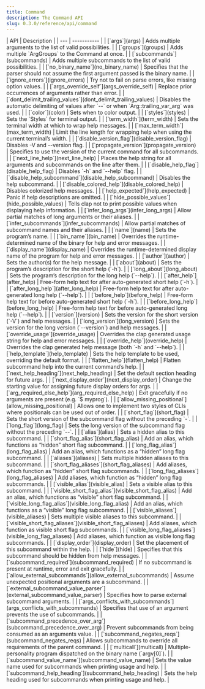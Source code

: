 ```yaml
---
title: Command
description: The Command API
slug: 0.3.0/reference/api/command
---
```


<div class="api-table">
  | API | Description |
  | --- | ----------- |
  | [`args`](args) | Adds multiple arguments to the list of valid possibilities. |
  | [`groups`](groups) | Adds multiple `ArgGroups` to the Command at once. |
  | [`subcommands`](subcommands) | Adds multiple subcommands to the list of valid possibilities. |
  | [`no_binary_name`](no_binary_name) | Specifies that the parser should not assume the first argument passed is the binary name. |
  | [`ignore_errors`](ignore_errors) | Try not to fail on parse errors, like missing option values. |
  | [`args_override_self`](args_override_self) | Replace prior occurrences of arguments rather than error. |
  | [`dont_delimit_trailing_values`](dont_delimit_trailing_values) | Disables the automatic delimiting of values after `--` or when `Arg::trailing_var_arg` was used. |
  | [`color`](color) | Sets when to color output. |
  | [`styles`](styles) | Sets the `Styles` for terminal output. |
  | [`term_width`](term_width) | Sets the terminal width at which to wrap help messages. |
  | [`max_term_width`](max_term_width) | Limit the line length for wrapping help when using the current terminal’s width. |
  | [`disable_version_flag`](disable_version_flag) | Disables -V and --version flag. |
  | [`propagate_version`](propagate_version) | Specifies to use the version of the current command for all subcommands. |
  | [`next_line_help`](next_line_help) | Places the help string for all arguments and subcommands on the line after them. |
  | [`disable_help_flag`](disable_help_flag) | Disables `-h` and `--help` flag. |
  | [`disable_help_subcommand`](disable_help_subcommand) | Disables the help subcommand. |
  | [`disable_colored_help`](disable_colored_help) | Disables colorized help messages. |
  | [`help_expected`](help_expected) | Panic if help descriptions are omitted. |
  | [`hide_possible_values`](hide_possible_values) | Tells clap not to print possible values when displaying help information. |
  | [`infer_long_args`](infer_long_args) | Allow partial matches of long arguments or their aliases. |
  | [`infer_subcommands`](infer_subcommands) | Allow partial matches of subcommand names and their aliases. |
  | [`name`](name) | Sets the program’s name. |
  | [`bin_name`](bin_name) | Overrides the runtime-determined name of the binary for help and error messages. |
  | [`display_name`](display_name) | Overrides the runtime-determined display name of the program for help and error messages. |
  | [`author`](author) | Sets the author(s) for the help message. |
  | [`about`](about) | Sets the program’s description for the short help (`-h`). |
  | [`long_about`](long_about) | Sets the program’s description for the long help (`--help`). |
  | [`after_help`](after_help) | Free-form help text for after auto-generated short help (`-h`). |
  | [`after_long_help`](after_long_help) | Free-form help text for after auto-generated long help (`--help`). |
  | [`before_help`](before_help) | Free-form help text for before auto-generated short help (`-h`). |
  | [`before_long_help`](before_long_help) | Free-form help text for before auto-generated long help (`--help`). |
  | [`version`](version) | Sets the version for the short version (`-V`) and help messages. |
  | [`long_version`](long_version) | Sets the version for the long version (`--version`) and help messages. |
  | [`override_usage`](override_usage) | Overrides the clap generated usage string for help and error messages. |
  | [`override_help`](override_help) | Overrides the clap generated help message (both `-h` and `--help`). |
  | [`help_template`](help_template) | Sets the help template to be used, overriding the default format. |
  | [`flatten_help`](flatten_help) | Flatten subcommand help into the current command’s help. |
  | [`next_help_heading`](next_help_heading) | Set the default section heading for future args. |
  | [`next_display_order`](next_display_order) | Change the starting value for assigning future display orders for args. |
  | [`arg_required_else_help`](arg_required_else_help) | Exit gracefully if no arguments are present (e.g. `$ myprog`). |
  | [`allow_missing_positional`](allow_missing_positional) | Allows one to implement two styles of CLIs where positionals can be used out of order. |
  | [`short_flag`](short_flag) | Sets the short version of the subcommand flag without the preceding `-`. |
  | [`long_flag`](long_flag) | Sets the long version of the subcommand flag without the preceding `--`. |
  | [`alias`](alias) | Sets a hidden alias to this subcommand. |
  | [`short_flag_alias`](short_flag_alias) | Add an alias, which functions as “hidden” short flag subcommand. |
  | [`long_flag_alias`](long_flag_alias) | Add an alias, which functions as a “hidden” long flag subcommand. |
  | [`aliases`](aliases) | Sets multiple hidden aliases to this subcommand. |
  | [`short_flag_aliases`](short_flag_aliases) | Add aliases, which function as “hidden” short flag subcommands. |
  | [`long_flag_aliases`](long_flag_aliases) | Add aliases, which function as “hidden” long flag subcommands. |
  | [`visible_alias`](visible_alias) | Sets a visible alias to this subcommand. |
  | [`visible_short_flag_alias`](visible_short_flag_alias) | Add an alias, which functions as “visible” short flag subcommand. |
  | [`visible_long_flag_alias`](visible_long_flag_alias) | Add an alias, which functions as a “visible” long flag subcommand. |
  | [`visible_aliases`](visible_aliases) | Sets multiple visible aliases to this subcommand. |
  | [`visible_short_flag_aliases`](visible_short_flag_aliases) | Add aliases, which function as visible short flag subcommands. |
  | [`visible_long_flag_aliases`](visible_long_flag_aliases) | Add aliases, which function as visible long flag subcommands. |
  | [`display_order`](display_order) | Set the placement of this subcommand within the help. |
  | [`hide`](hide) | Specifies that this subcommand should be hidden from help messages. |
  | [`subcommand_required`](subcommand_required) | If no subcommand is present at runtime, error and exit gracefully. |
  | [`allow_external_subcommands`](allow_external_subcommands) | Assume unexpected positional arguments are a subcommand. |
  | [`external_subcommand_value_parser`](external_subcommand_value_parser) | Specifies how to parse external subcommand arguments. |
  | [`args_conflicts_with_subcommands`](args_conflicts_with_subcommands) | Specifies that use of an argument prevents the use of subcommands. |
  | [`subcommand_precedence_over_arg`](subcommand_precedence_over_arg) | Prevent subcommands from being consumed as an arguments value. |
  | [`subcommand_negates_reqs`](subcommand_negates_reqs) | Allows subcommands to override all requirements of the parent command. |
  | [`multicall`](multicall) | Multiple-personality program dispatched on the binary name (`argv[0]`). |
  | [`subcommand_value_name`](subcommand_value_name) | Sets the value name used for subcommands when printing usage and help. |
  | [`subcommand_help_heading`](subcommand_help_heading) | Sets the help heading used for subcommands when printing usage and help. |
</div>
